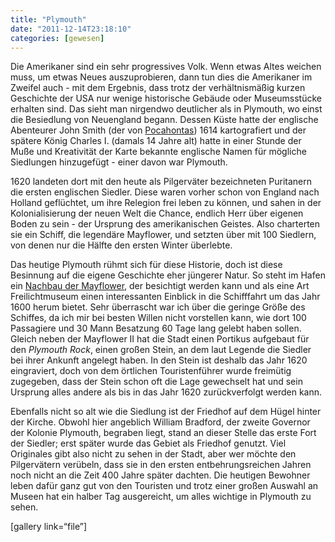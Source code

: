 ```yaml
---
title: "Plymouth"
date: "2011-12-14T23:18:10"
categories: [gewesen]
---
```


Die Amerikaner sind ein sehr progressives Volk. Wenn etwas Altes weichen muss, um etwas Neues auszuprobieren, dann tun dies die Amerikaner im Zweifel auch - mit dem Ergebnis, dass trotz der verhältnismäßig kurzen Geschichte der USA nur wenige historische Gebäude oder Museumsstücke erhalten sind. Das sieht man nirgendwo deutlicher als in Plymouth, wo einst die Besiedlung von Neuengland begann. Dessen Küste hatte der englische Abenteurer John Smith (der von [Pocahontas](http://de.wikipedia.org/wiki/Pocahontas)) 1614 kartografiert und der spätere König Charles I. (damals 14 Jahre alt) hatte in einer Stunde der Muße und Kreativität der Karte bekannte englische Namen für mögliche Siedlungen hinzugefügt - einer davon war Plymouth.

1620 landeten dort mit den heute als Pilgerväter bezeichneten Puritanern die ersten englischen Siedler. Diese waren vorher schon von England nach Holland geflüchtet, um ihre Relegion frei leben zu können, und sahen in der Kolonialisierung der neuen Welt die Chance, endlich Herr über eigenen Boden zu sein - der Ursprung des amerikanischen Geistes. Also charterten sie ein Schiff, die legendäre Mayflower, und setzten über mit 100 Siedlern, von denen nur die Hälfte den ersten Winter überlebte.

Das heutige Plymouth rühmt sich für diese Historie, doch ist diese Besinnung auf die eigene Geschichte eher jüngerer Natur. So steht im Hafen ein [Nachbau der Mayflower](http://www.plimoth.org/what-see-do/mayflower-ii), der besichtigt werden kann und als eine Art Freilichtmuseum einen interessanten Einblick in die Schifffahrt um das Jahr 1600 herum bietet. Sehr überrascht war ich über die geringe Größe des Schiffes, da ich mir bei besten Willen nicht vorstellen kann, wie dort 100 Passagiere und 30 Mann Besatzung 60 Tage lang gelebt haben sollen. Gleich neben der Mayflower II hat die Stadt einen Portikus aufgebaut für den *Plymouth Rock*, einen großen Stein, an dem laut Legende die Siedler bei ihrer Ankunft angelegt haben. In den Stein ist deshalb das Jahr 1620 eingraviert, doch von dem örtlichen Touristenführer wurde freimütig zugegeben, dass der Stein schon oft die Lage gewechselt hat und sein Ursprung alles andere als bis in das Jahr 1620 zurückverfolgt werden kann.

Ebenfalls nicht so alt wie die Siedlung ist der Friedhof auf dem Hügel hinter der Kirche. Obwohl hier angeblich William Bradford, der zweite Governor der Kolonie Plymouth, begraben liegt, stand an dieser Stelle das erste Fort der Siedler; erst später wurde das Gebiet als Friedhof genutzt. Viel Originales gibt also nicht zu sehen in der Stadt, aber wer möchte den Pilgervätern verübeln, dass sie in den ersten entbehrungsreichen Jahren noch nicht an die Zeit 400 Jahre später dachten. Die heutigen Bewohner leben dafür ganz gut von den Touristen und trotz einer großen Auswahl an Museen hat ein halber Tag ausgereicht, um alles wichtige in Plymouth zu sehen.

[gallery link="file"]
